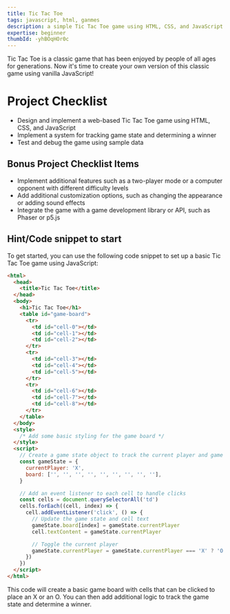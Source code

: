 ```yaml
---
title: Tic Tac Toe
tags: javascript, html, ganmes
description: a simple Tic Tac Toe game using HTML, CSS, and JavaScript
expertise: beginner
thumbId: -yhBOqHOr0c
---
```


Tic Tac Toe is a classic game that has been enjoyed by people of all ages for generations. Now it's time to create your own version of this classic game using vanilla JavaScript!

<h1>Project Checklist</h1>
<ul>
  <li>
    Design and implement a web-based Tic Tac Toe game using HTML, CSS, and
    JavaScript
  </li>
  <li>Implement a system for tracking game state and determining a winner</li>
  <li>Test and debug the game using sample data</li>
</ul>
<h2>Bonus Project Checklist Items</h2>
<ul>
  <li>
    Implement additional features such as a two-player mode or a computer
    opponent with different difficulty levels
  </li>
  <li>
    Add additional customization options, such as changing the appearance or
    adding sound effects
  </li>
  <li>
    Integrate the game with a game development library or API, such as Phaser or
    p5.js
  </li>
</ul>

<h2>Hint/Code snippet to start</h2>
To get started, you can use the following code snippet to set up a basic Tic Tac
Toe game using JavaScript:

```html
<html>
  <head>
    <title>Tic Tac Toe</title>
  </head>
  <body>
    <h1>Tic Tac Toe</h1>
    <table id="game-board">
      <tr>
        <td id="cell-0"></td>
        <td id="cell-1"></td>
        <td id="cell-2"></td>
      </tr>
      <tr>
        <td id="cell-3"></td>
        <td id="cell-4"></td>
        <td id="cell-5"></td>
      </tr>
      <tr>
        <td id="cell-6"></td>
        <td id="cell-7"></td>
        <td id="cell-8"></td>
      </tr>
    </table>
  </body>
  <style>
    /* Add some basic styling for the game board */
  </style>
  <script>
    // Create a game state object to track the current player and game board
    const gameState = {
      currentPlayer: 'X',
      board: ['', '', '', '', '', '', '', '', ''],
    }

    // Add an event listener to each cell to handle clicks
    const cells = document.querySelectorAll('td')
    cells.forEach((cell, index) => {
      cell.addEventListener('click', () => {
        // Update the game state and cell text
        gameState.board[index] = gameState.currentPlayer
        cell.textContent = gameState.currentPlayer

        // Toggle the current player
        gameState.currentPlayer = gameState.currentPlayer === 'X' ? 'O' : 'X'
      })
    })
  </script>
</html>
```

This code will create a basic game board with cells that can be clicked to place an X or an O. You can then add additional logic to track the game state and determine a winner.
